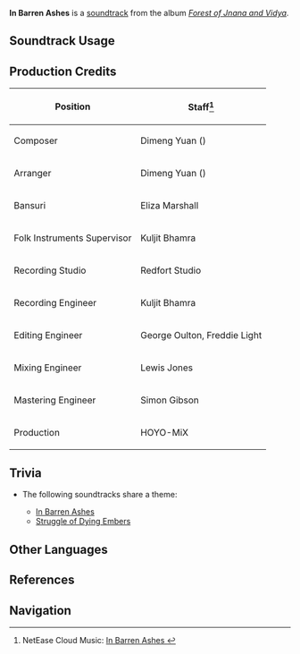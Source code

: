 {{Soundtrack Infobox
|image          = Forest of Jnana and Vidya.png
|album          = Forest of Jnana and Vidya
|disc           = 3
|number         = 90
|featured       =
|featured2      =
|featured3      =
|featured_disc  =
|featured_disc2 =
|featured_disc3 =
|youtube_id     = iadGUG6DSK4
|spotify_id     = 3kpAstwzvnd6hm0lRS9BMm
|previous       = Listless and Numb Ground
|next           = Struggle of Dying Embers
}}
'''In Barren Ashes''' is a [[soundtrack]] from the album ''[[Forest of Jnana and Vidya]]''.

==Soundtrack Usage==
{{Soundtrack Usage
|quest    = 
|location = Sumeru//[[The Withering]]
|domain   = 
|special  = The Withering
}}

==Production Credits==
{| class="wikitable"
! Position
! Staff<ref>NetEase Cloud Music: [https://music.163.com/#/song?id=1992343585 In Barren Ashes {{zh|于无生处}}]</ref>
|-
! Composer
| Dimeng Yuan ({{zh|苑迪萌}})
|-
! Arranger
| Dimeng Yuan ({{zh|苑迪萌}})
|-
! Bansuri
| Eliza Marshall
|-
! Folk Instruments Supervisor
| Kuljit Bhamra
|-
! Recording Studio
| Redfort Studio
|-
! Recording Engineer
| Kuljit Bhamra
|-
! Editing Engineer
| George Oulton, Freddie Light
|-
! Mixing Engineer
| Lewis Jones
|-
! Mastering Engineer
| Simon Gibson
|-
! Production
| HOYO-MiX
|}
<!--
==Gallery==
<gallery>
</gallery>
-->

==Trivia==
* <section begin="WitheringTheme1" />The following soundtracks share a theme:
** [[In Barren Ashes]]
** [[Struggle of Dying Embers]] <section end="WitheringTheme1" />

==Other Languages==
{{Other Languages
|en      = In Barren Ashes
|zhs     = 于无生处
|zhs_rm  = Yú Wúshēng-chù
|zht     = 於無生處
|zht_rm  = Yú Wúshēng-chù
|zh_tl   = 
|ja      = 生のない場所
|ja_rm   = Sei no Nai Basho
|ja_tl   = Lifeless Place
}}

==References==
{{Reflist}}

==Navigation==
{{Soundtrack Navbox|Forest of Jnana and Vidya}}